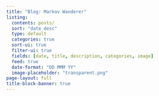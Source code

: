 ```yaml
---
title: "Blog: Markov Wanderer"
listing:
  contents: posts/
  sort: "date desc"
  type: default
  categories: true
  sort-ui: true
  filter-ui: true
  fields: [date, title, description, categories, image]
  feed: true
  date-format: "DD MMM YY"
  image-placeholder: "transparent.png"
page-layout: full
title-block-banner: true
---
```

